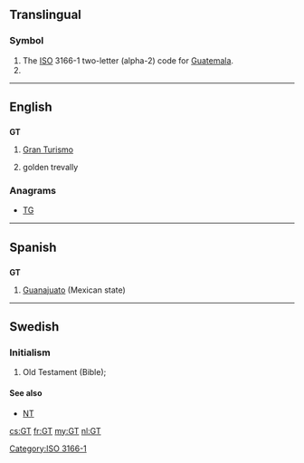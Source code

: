 {{also|Gt|.gt}}
==Translingual==

===Symbol===
{{head|mul|symbol}}
# The [[ISO]] 3166-1 two-letter (alpha-2) code for [[Guatemala]].
# {{SI-unit-abb|giga|tesla|[[magnetic flux density]]}}

[[Category:ISO 3166-1]]
----

==English==

==={{abbreviation}}===
'''GT'''
# [[Gran Turismo]]
# {{fishing}} golden trevally
===Anagrams===
* [[TG#English|TG]]

----

==Spanish==

==={{abbreviation|es}}===
'''GT'''

# [[Guanajuato]] (Mexican state)

----

==Swedish==

===Initialism===
{{head|sv|abbreviation}}

# Old Testament (Bible); {{abbreviation of|Gamla Testamentet|lang=sv}}

====See also====
* [[NT]]

[[cs:GT]]
[[fr:GT]]
[[my:GT]]
[[nl:GT]]